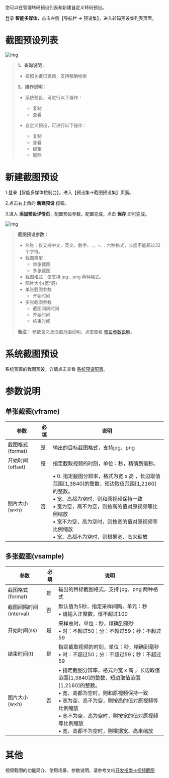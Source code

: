 您可以在管理转码预设列表和新建自定义转码预设。

登录  **智能多媒体**，点击左侧【导航栏 -> 预设集】，进入转码预设集列表页面。

# **截图预设列表**

![img](https://dora-doc.qiniu.com/perset-28.png)

> **1、查询说明：**
>
> - 按照关键词查询，支持精确检索
>
> **2、操作说明：**
>
> - 系统预设，可进行以下操作：
>   - 复制
>   - 查看
>
>
> - 自定义预设，可进行以下操作：
>   - 复制
>   - 查看
>   - 编辑
>   - 删除



# **新建截图预设**

1.登录【智能多媒体控制台】，进入【预设集->截图预设集】页面。

2.点击右上角的 **新建预设** 按钮。

3.进入 **添加预设详情页**，配置预设参数，配置完成，点击 **保存** 即可完成。

![img](https://dora-doc.qiniu.com/perset-29.png)



> **截图预设参数：**
>
> - 名称：仅支持中文、英文、数字、_、-、. 六种格式，长度不能超过32个字符。
> - 截图类型：
>   - 单张截图
>   - 多张截图
> - 截图格式：仅支持 jpg、png 两种格式。
> - 图片大小(宽*高)
> - 单张截图参数
>   - 开始时间
> - 多张截图参数
>   - 截图间隔时间
>   - 开始时间
>   - 结束时间
>
> **备注：** 参数含义及取值范围说明，点击查看 [预设参数说明](/dora/manual/6501/the-preset-parameters-that)。



# **系统截图预设**

系统预置的截图预设，详情点击查看 [系统预设配置](/dora/manual/6500/the-default-set-01)。

# **参数说明**

## 单张截图(vframe)

| 参数             | 必填 | 说明                                                         |
| ---------------- | ---- | ------------------------------------------------------------ |
| 截图格式(format) | 是   | 输出的目标截图格式，支持jpg、png                             |
| 开始时间(offset) | 是   | 指定截取视频的时刻，单位：秒，精确到毫秒。                   |
| 图片大小(w×h)    | 否   | • 0. 指定截图分辨率，格式为宽 x 高 ，长边取值范围[1,3840]的整数，短边取值范围[1,2160]的整数。<br />• 宽、高都为空时，则和原视频保持一致<br />• 宽为空，高不为空，则按高的值对原视频等比例缩放<br />• 宽不为空，高为空时，则按宽的值对原视频等比例缩放<br />• 宽、高都不为空时，则根据宽、高来缩放 |

## 多张截图(vsample)

| 参数                   | 必填 | 说明                                                         |
| ---------------------- | ---- | ------------------------------------------------------------ |
| 截图格式(format)       | 是   | 输出的目标截图格式，支持 jpg、png 两种格式                   |
| 截图间隔时间(interval) | 否   | 默认值为5秒，指定采样间隔，单元：秒<br />• 请输入正整数，值不超过100 |
| 开始时间(ss)           | 是   | 采样总时，单位：秒，精确到毫秒<br />• 时：不超过50；分：不超过59；秒：不超过59 |
| 结束时间(t)            | 是   | 指定截取视频的时刻，单位：秒，精确到毫秒<br />• 时：不超过50；分：不超过59；秒：不超过59 |
| 图片大小(w×h)          | 否   | • 指定截图分辨率，格式为宽 x 高 ，长边取值范围[1,3840]的整数，短边取值范围[1,2160]的整数。<br />• 宽、高都为空时，则和原视频保持一致<br />• 宽为空，高不为空，则按高的值对原视频等比例缩放<br />• 宽不为空，高为空时，则按宽的值对原视频等比例缩放<br />• 宽、高都不为空时，则根据宽、高来缩放 |

# **其他**
视频截图的功能简介、使用场景、参数说明，请参考文档[开发指南->视频截图](/dora/manual/7509/video-capture01)